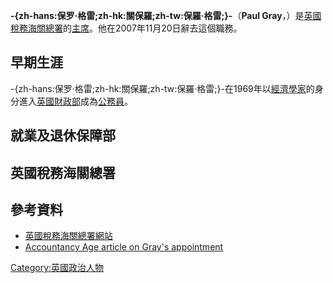{{noteTA
|T=zh-hans:保罗‧格雷;zh-hk:關保羅;zh-tw:保羅‧格雷;
}}

'''-{zh-hans:保罗‧格雷;zh-hk:關保羅;zh-tw:保羅‧格雷;}-'''（'''Paul Gray'''，{{bd|1948年|8月2日|}}）是[[英國稅務海關總署|英國稅務海關總署]]的[[主席|主席]]。他在2007年11月20日辭去這個職務。

==早期生涯==
-{zh-hans:保罗‧格雷;zh-hk:關保羅;zh-tw:保羅‧格雷;}-在1969年以[[經濟學家|經濟學家]]的身分進入[[英國財政部|英國財政部]]成為[[公務員|公務員]]。

==就業及退休保障部==

==英國稅務海關總署==

==參考資料==
* [https://web.archive.org/web/20070629125405/http://www.hmrc.gov.uk/board/index.htm 英國稅務海關總署網站]
* [http://www.computing.co.uk/accountancyage/features/2185089/overview-shades-gray Accountancy Age article on Gray's appointment] {{Wayback|url=http://www.computing.co.uk/accountancyage/features/2185089/overview-shades-gray |date=20210525104915 }}


{{英國政治人物小作品}}


[[Category:英國政治人物|Category:英國政治人物]]